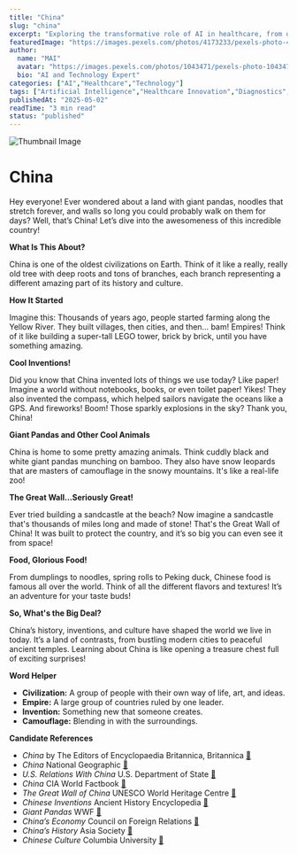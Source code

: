 ```yaml
---
title: "China"
slug: "china"
excerpt: "Exploring the transformative role of AI in healthcare, from diagnostics to drug discovery."
featuredImage: "https://images.pexels.com/photos/4173233/pexels-photo-4173233.jpeg?auto=compress&cs=tinysrgb&w=1260&h=750&dpr=1"
author:
  name: "MAI"
  avatar: "https://images.pexels.com/photos/1043471/pexels-photo-1043471.jpeg?auto=compress&cs=tinysrgb&w=1260&h=750&dpr=1"
  bio: "AI and Technology Expert"
categories: ["AI","Healthcare","Technology"]
tags: ["Artificial Intelligence","Healthcare Innovation","Diagnostics","Drug Discovery"]
publishedAt: "2025-05-02"
readTime: "3 min read"
status: "published"
---
```

![Thumbnail Image](https://images.pexels.com/photos/4173233/pexels-photo-4173233.jpeg?auto=compress&cs=tinysrgb&w=1260&h=750&dpr=1 "AI in Healthcare")

# China

Hey everyone! Ever wondered about a land with giant pandas, noodles that stretch forever, and walls so long you could probably walk on them for days? Well, that’s China! Let’s dive into the awesomeness of this incredible country!

**What Is This About?**

China is one of the oldest civilizations on Earth.  Think of it like a really, really old tree with deep roots and tons of branches, each branch representing a different amazing part of its history and culture.

**How It Started**

Imagine this: Thousands of years ago, people started farming along the Yellow River.  They built villages, then cities, and then… bam! Empires!  Think of it like building a super-tall LEGO tower, brick by brick, until you have something amazing.

**Cool Inventions!**

Did you know that China invented lots of things we use today?  Like paper! Imagine a world without notebooks, books, or even toilet paper! Yikes!  They also invented the compass, which helped sailors navigate the oceans like a GPS.  And fireworks! Boom! Those sparkly explosions in the sky?  Thank you, China!

**Giant Pandas and Other Cool Animals**

China is home to some pretty amazing animals.  Think cuddly black and white giant pandas munching on bamboo.  They also have snow leopards that are masters of camouflage in the snowy mountains.  It's like a real-life zoo!

**The Great Wall…Seriously Great!**

Ever tried building a sandcastle at the beach?  Now imagine a sandcastle that's thousands of miles long and made of stone!  That's the Great Wall of China!  It was built to protect the country, and it’s so big you can even see it from space!

**Food, Glorious Food!**

From dumplings to noodles, spring rolls to Peking duck, Chinese food is famous all over the world.  Think of all the different flavors and textures!  It’s an adventure for your taste buds!

**So, What's the Big Deal?**

China’s history, inventions, and culture have shaped the world we live in today.  It’s a land of contrasts, from bustling modern cities to peaceful ancient temples.  Learning about China is like opening a treasure chest full of exciting surprises!


**Word Helper**

- **Civilization:** A group of people with their own way of life, art, and ideas.
- **Empire:** A large group of countries ruled by one leader.
- **Invention:** Something new that someone creates.
- **Camouflage:** Blending in with the surroundings.


**Candidate References**

- *China* by The Editors of Encyclopaedia Britannica, Britannica [🔗](https://www.britannica.com/place/China)
- *China* National Geographic [🔗](https://www.nationalgeographic.com/travel/destinations/asia/china)
- *U.S. Relations With China* U.S. Department of State [🔗](https://www.state.gov/countries-areas/china/)
- *China* CIA World Factbook [🔗](https://www.cia.gov/the-world-factbook/countries/china/)
- *The Great Wall of China* UNESCO World Heritage Centre [🔗](https://whc.unesco.org/en/list/438/)
- *Chinese Inventions* Ancient History Encyclopedia [🔗](https://www.ancient.eu/china/inventions/)
- *Giant Pandas* WWF [🔗](https://www.worldwildlife.org/species/giant-panda)
- *China’s Economy* Council on Foreign Relations [🔗](https://www.cfr.org/backgrounder/chinas-economic-growth)
- *China’s History* Asia Society [🔗](https://asiasociety.org/education/china-history-timeline)
- *Chinese Culture* Columbia University [🔗](https://afe.easia.columbia.edu/main_pop/kpct/kp_china.htm)
